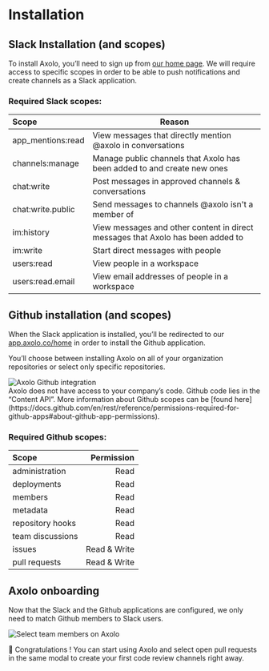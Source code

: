 # Installation

## Slack Installation (and scopes)

To install Axolo, you’ll need to sign up from [our home page](https://axolo.co). We will require access to specific scopes in order to be able to push notifications and create channels as a Slack application.

### Required Slack scopes:


| Scope    |  Reason  |
| :---     |          --- |
| app_mentions:read | View messages that directly mention @axolo in conversations |
| channels:manage | Manage public channels that Axolo has been added to and create new ones |
| chat:write | Post messages in approved channels & conversations |
| chat:write.public| Send messages to channels @axolo isn't a member of |
| im:history | View messages and other content in direct messages that Axolo has been added to |
| im:write | Start direct messages with people |
| users:read | View people in a workspace |
| users:read.email | View email addresses of people in a workspace |

## Github installation (and scopes)
When the Slack application is installed, you’ll be redirected to our [app.axolo.co/home](https://app.axolo.co/home) in order to install the Github application. 

You’ll choose between installing Axolo on all of your organization repositories or select only specific repositories. 

<div style={{display:'flex', justifyContent:'center'}}>
    <img 
        src="https://axolo.s3.eu-west-3.amazonaws.com/communication/docs/Github+installation.png"
        alt="Axolo Github integration"
        style={{width:"450px"}}/>
</div>

<Callout emoji="⚠">
Axolo does not have access to your company’s code. Github code lies in the “Content API”. More information about Github scopes can be [found here](https://docs.github.com/en/rest/reference/permissions-required-for-github-apps#about-github-app-permissions).
</Callout>

### Required Github scopes:

| Scope        | Permission  | 
| :---          |       ---: |
| administration | Read |  
| deployments |  Read |
| members |  Read |
| metadata |  Read |
| repository hooks |  Read |
| team discussions | Read |
| issues |  Read & Write |
| pull requests |  Read & Write |


## Axolo onboarding
Now that the Slack and the Github applications are configured, we only need to match Github members to Slack users. 


<div style={{display:'flex', justifyContent:'center'}}>
    <img 
        src="https://axolo.s3.eu-west-3.amazonaws.com/communication/docs/selec_team_members.png"
        alt="Select team members on Axolo"
        style={{width:"550px"}}/>
</div>

🎉 Congratulations ! You can start using Axolo and select open pull requests in the same modal to create your first code review channels right away. 


